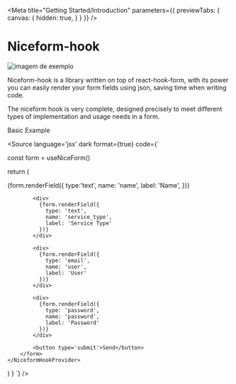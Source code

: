 
<Meta 
  title="Getting Started/Introduction" 
  parameters={{
    previewTabs: {
      canvas: {
        hidden: true,
      }
    }
  }}
/>

# Niceform-hook

![imagem de exemplo](https://i.ibb.co/35DdCG40/niceform-hook.png)

Niceform-hook is a library written on top of react-hook-form, with its power you can easily render your form fields using json, saving time when writing code.

The niceform hook is very complete, designed precisely to meet different types of implementation and usage needs in a form.

<div className="subheading">Basic Example</div>

<Source
  language='jsx'
  dark
  format={true}
  code={`

  const form = useNiceForm()

  return (
    <NiceformHookProvider form={form}>
        <form 
          className='grid grid-cols-4'
          onSubmit={form.methods.handleSubmit(console.log)}
        >
            <div>
              {form.renderField({
                type:'text',
                name: 'name',
                label: 'Name',
              })}
            </div>

            <div>
              {form.renderField({
                type: 'text',
                name: 'service_type',
                label: 'Service Type'
              })}
            </div>

            <div>
              {form.renderField({
                type: 'email',
                name: 'user',
                label: 'User'
              })}
            </div>
            
            <div>
              {form.renderField({
                type: 'password',
                name: 'password',
                label: 'Password'
              })}
            </div>

            <button type='submit'>Send</button>
        </form>
    </NiceformHookProvider>
  )
}
`}
/>